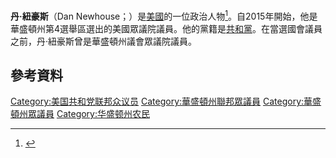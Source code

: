 '''丹·紐豪斯'''（Dan Newhouse；{{bd|1955年|7月10日}}）是[[美國|美國]]的一位政治人物<ref name=wsu>{{cite web|url=http://wsm.wsu.edu/s/index.php?id=961#.UT4xbVf77hM|title=Dan Newhouse ’77 – Farm to director's office|author=Washington State Magazine|accessdate=November 5, 2014|archive-date=2020-11-05|archive-url=https://web.archive.org/web/20201105172002/http://wsm.wsu.edu/s/index.php?id=961#.UT4xbVf77hM|dead-url=no}}</ref>。自2015年開始，他是華盛頓州第4選舉區選出的美國眾議院議員。他的黨籍是[[共和黨_(美國)|共和黨]]。在當選國會議員之前，丹·紐豪斯曾是華盛頓州議會眾議院議員。
== 參考資料 ==
{{reflist}}
{{US-poli-bio-stub}}
{{normdaten}}
{{DEFAULTSORT:newhouse}}
[[Category:美国共和党联邦众议员|Category:美国共和党联邦众议员]]
[[Category:華盛頓州聯邦眾議員|Category:華盛頓州聯邦眾議員]]
[[Category:華盛頓州眾議員|Category:華盛頓州眾議員]]
[[Category:华盛顿州农民|Category:华盛顿州农民]]
